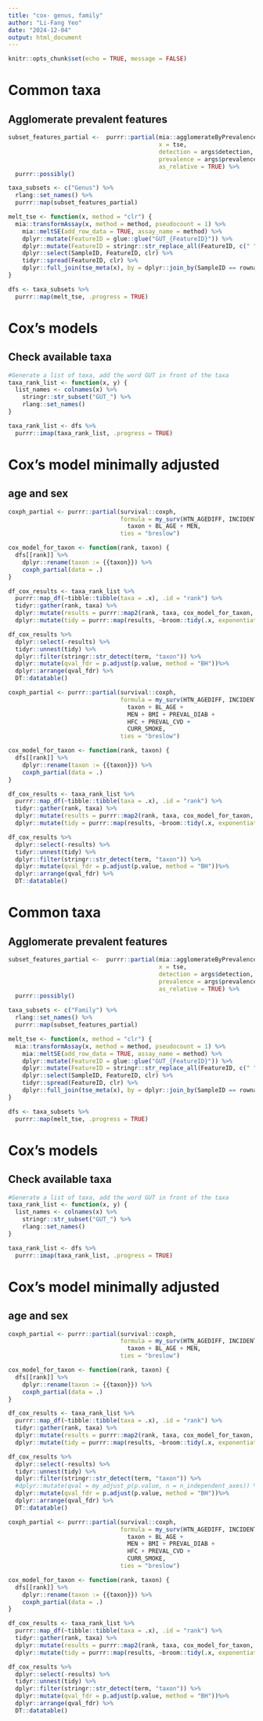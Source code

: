 ---
title: "cox- genus, family"
author: "Li-Fang Yeo"
date: "2024-12-04"
output: html_document
---

```{r setup, include=FALSE}
knitr::opts_chunk$set(echo = TRUE, message = FALSE)
```

# Common taxa
## Agglomerate prevalent features
```{r}
subset_features_partial <-  purrr::partial(mia::agglomerateByPrevalence,
                                           x = tse,
                                           detection = args$detection,
                                           prevalence = args$prevalence,
                                           as_relative = TRUE) %>%
  purrr::possibly()
```
```{r}
taxa_subsets <- c("Genus") %>%
  rlang::set_names() %>%
  purrr::map(subset_features_partial)
```
```{r}
melt_tse <- function(x, method = "clr") {
  mia::transformAssay(x, method = method, pseudocount = 1) %>% 
    mia::meltSE(add_row_data = TRUE, assay_name = method) %>%
    dplyr::mutate(FeatureID = glue::glue("GUT_{FeatureID}")) %>%
    dplyr::mutate(FeatureID = stringr::str_replace_all(FeatureID, c(" " = "_", "-" = "_"))) %>% 
    dplyr::select(SampleID, FeatureID, clr) %>%
    tidyr::spread(FeatureID, clr) %>% 
    dplyr::full_join(tse_meta(x), by = dplyr::join_by(SampleID == rownames))
}
```
```{r}
dfs <- taxa_subsets %>%
  purrr::map(melt_tse, .progress = TRUE)
```
# Cox's models
## Check available taxa
```{r}
#Generate a list of taxa, add the word GUT in front of the taxa
taxa_rank_list <- function(x, y) {
  list_names <- colnames(x) %>%
    stringr::str_subset("GUT_") %>%
    rlang::set_names()
}
```
```{r}
taxa_rank_list <- dfs %>%
  purrr::imap(taxa_rank_list, .progress = TRUE)
```
# Cox's model minimally adjusted
## age and sex
```{r}
coxph_partial <- purrr::partial(survival::coxph,
                                formula = my_surv(HTN_AGEDIFF, INCIDENT_HTN) ~
                                  taxon + BL_AGE + MEN,
                                ties = "breslow")
```
```{r}
cox_model_for_taxon <- function(rank, taxon) {
  dfs[[rank]] %>%
    dplyr::rename(taxon := {{taxon}}) %>% 
    coxph_partial(data = .)
}
```
```{r}
df_cox_results <- taxa_rank_list %>%
  purrr::map_df(~tibble::tibble(taxa = .x), .id = "rank") %>% 
  tidyr::gather(rank, taxa) %>%
  dplyr::mutate(results = purrr::map2(rank, taxa, cox_model_for_taxon, .progress = TRUE)) %>%
  dplyr::mutate(tidy = purrr::map(results, ~broom::tidy(.x, exponentiate = TRUE, conf.int = TRUE)))
```
```{r}
df_cox_results %>%
  dplyr::select(-results) %>% 
  tidyr::unnest(tidy) %>%
  dplyr::filter(stringr::str_detect(term, "taxon")) %>%
  dplyr::mutate(qval_fdr = p.adjust(p.value, method = "BH"))%>%
  dplyr::arrange(qval_fdr) %>%
  DT::datatable()
```
```{r}
coxph_partial <- purrr::partial(survival::coxph,
                                formula = my_surv(HTN_AGEDIFF, INCIDENT_HTN) ~
                                  taxon + BL_AGE +
                                  MEN + BMI + PREVAL_DIAB +
                                  HFC + PREVAL_CVD +
                                  CURR_SMOKE,
                                ties = "breslow")
```
```{r}
cox_model_for_taxon <- function(rank, taxon) {
  dfs[[rank]] %>%
    dplyr::rename(taxon := {{taxon}}) %>% 
    coxph_partial(data = .)
}
```
```{r}
df_cox_results <- taxa_rank_list %>%
  purrr::map_df(~tibble::tibble(taxa = .x), .id = "rank") %>% 
  tidyr::gather(rank, taxa) %>%
  dplyr::mutate(results = purrr::map2(rank, taxa, cox_model_for_taxon, .progress = TRUE)) %>%
  dplyr::mutate(tidy = purrr::map(results, ~broom::tidy(.x, exponentiate = TRUE, conf.int = TRUE))) 
```
```{r}
df_cox_results %>%
  dplyr::select(-results) %>% 
  tidyr::unnest(tidy) %>%
  dplyr::filter(stringr::str_detect(term, "taxon")) %>%
  dplyr::mutate(qval_fdr = p.adjust(p.value, method = "BH"))%>%
  dplyr::arrange(qval_fdr) %>%
  DT::datatable()
```
# Common taxa
## Agglomerate prevalent features
```{r}
subset_features_partial <-  purrr::partial(mia::agglomerateByPrevalence,
                                           x = tse,
                                           detection = args$detection,
                                           prevalence = args$prevalence,
                                           as_relative = TRUE) %>%
  purrr::possibly()
```
```{r}
taxa_subsets <- c("Family") %>%
  rlang::set_names() %>%
  purrr::map(subset_features_partial)
```
```{r}
melt_tse <- function(x, method = "clr") {
  mia::transformAssay(x, method = method, pseudocount = 1) %>% 
    mia::meltSE(add_row_data = TRUE, assay_name = method) %>%
    dplyr::mutate(FeatureID = glue::glue("GUT_{FeatureID}")) %>%
    dplyr::mutate(FeatureID = stringr::str_replace_all(FeatureID, c(" " = "_", "-" = "_"))) %>% 
    dplyr::select(SampleID, FeatureID, clr) %>%
    tidyr::spread(FeatureID, clr) %>% 
    dplyr::full_join(tse_meta(x), by = dplyr::join_by(SampleID == rownames))
}
```
```{r}
dfs <- taxa_subsets %>%
  purrr::map(melt_tse, .progress = TRUE)
```
# Cox's models
## Check available taxa
```{r}
#Generate a list of taxa, add the word GUT in front of the taxa
taxa_rank_list <- function(x, y) {
  list_names <- colnames(x) %>%
    stringr::str_subset("GUT_") %>%
    rlang::set_names()
}
```
```{r}
taxa_rank_list <- dfs %>%
  purrr::imap(taxa_rank_list, .progress = TRUE)
```
# Cox's model minimally adjusted
## age and sex
```{r}
coxph_partial <- purrr::partial(survival::coxph,
                                formula = my_surv(HTN_AGEDIFF, INCIDENT_HTN) ~
                                  taxon + BL_AGE + MEN,
                                ties = "breslow")
```
```{r}
cox_model_for_taxon <- function(rank, taxon) {
  dfs[[rank]] %>%
    dplyr::rename(taxon := {{taxon}}) %>% 
    coxph_partial(data = .)
}
```
```{r}
df_cox_results <- taxa_rank_list %>%
  purrr::map_df(~tibble::tibble(taxa = .x), .id = "rank") %>% 
  tidyr::gather(rank, taxa) %>%
  dplyr::mutate(results = purrr::map2(rank, taxa, cox_model_for_taxon, .progress = TRUE)) %>%
  dplyr::mutate(tidy = purrr::map(results, ~broom::tidy(.x, exponentiate = TRUE, conf.int = TRUE)))
```
```{r}
df_cox_results %>%
  dplyr::select(-results) %>% 
  tidyr::unnest(tidy) %>%
  dplyr::filter(stringr::str_detect(term, "taxon")) %>%
  #dplyr::mutate(qval = my_adjust_p(p.value, n = n_independent_axes)) %>%
  dplyr::mutate(qval_fdr = p.adjust(p.value, method = "BH"))%>%
  dplyr::arrange(qval_fdr) %>%
  DT::datatable()
```
```{r}
coxph_partial <- purrr::partial(survival::coxph,
                                formula = my_surv(HTN_AGEDIFF, INCIDENT_HTN) ~
                                  taxon + BL_AGE +
                                  MEN + BMI + PREVAL_DIAB +
                                  HFC + PREVAL_CVD +
                                  CURR_SMOKE,
                                ties = "breslow")
```
```{r}
cox_model_for_taxon <- function(rank, taxon) {
  dfs[[rank]] %>%
    dplyr::rename(taxon := {{taxon}}) %>% 
    coxph_partial(data = .)
}
```
```{r}
df_cox_results <- taxa_rank_list %>%
  purrr::map_df(~tibble::tibble(taxa = .x), .id = "rank") %>% 
  tidyr::gather(rank, taxa) %>%
  dplyr::mutate(results = purrr::map2(rank, taxa, cox_model_for_taxon, .progress = TRUE)) %>%
  dplyr::mutate(tidy = purrr::map(results, ~broom::tidy(.x, exponentiate = TRUE, conf.int = TRUE))) 
```
```{r}
df_cox_results %>%
  dplyr::select(-results) %>% 
  tidyr::unnest(tidy) %>%
  dplyr::filter(stringr::str_detect(term, "taxon")) %>%
  dplyr::mutate(qval_fdr = p.adjust(p.value, method = "BH"))%>%
  dplyr::arrange(qval_fdr) %>%
  DT::datatable()
```
